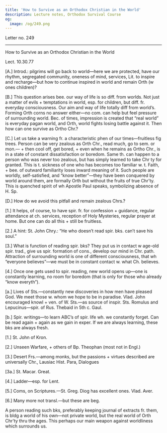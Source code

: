 ```yaml
---
title: 'How to Survive as an Orthodox Christian in the World'
description: Lecture notes, Orthodox Survival Course
og:
  image: /og/249.png
---
```


<div style={{textAlign:'right', fontFamily:'monospace'}}>Letter no. 249</div>

---

How to Survive as an Orthodox Christian in the World

Lect. 10.30.77

[A.] Introd.: pilgrims will go back to world—here we are protected, have our rhythm, segregated community, oneness of mind, services, Lit. to inspire and recharge—but how to continue inspired in world and remain Orth (w ones children)?

[B.] This question arises bee. our way of life is so diff. from worlds. Not just a matter of evils + temptations in world, esp. for children, but diff. fr. everyday consciousness. Our aim and way of life totally diff from world’s. Forming Orth corns no answer either—no com. can help but feel pressure of surrounding world. Bec. of times, impression is created that “real world” is everyday pagan world, and Orth, world fights losing battle against it. Then how can one survive as Ortho Chr.?

[C.] Let us take a warning fr. a characteristic phen of our times—fruitless fig trees. Person can be very zealous as Orth Chr., read much, go to sem. or mon.— + then cool off, get bored, + even when he remains as Ortho Chr., is in a state of constant dissatisfaction or boredom. Same th. can happen to a person who was never too zealous, but has simply learned to take Chr ty for granted. This is t. sickness of one who has becomes too familiar w. t. Faith, + bee. of outward familiarity loses inward meaning of it. Such people are worldly, self-satisfied, and “know better”—they have been conquered by world around them, are formally Orth but without the fruits of true Chr’ty. This is quenched spirit of wh Apostle Paul speaks, symbolizing absence of H. Sp.

[D.] How do we avoid this pitfall and remain zealous Chrs.?

[1.] It helps, of course, to have spir. fr. for confession + guidance, regular attendance at ch. services, reception of Holy Mysteries, regular prayer at home. But one can do all this + still be fruitless.

[2.] A hint: St. John Chry.: “He who doesn’t read spir. bks. can’t save his soul.”

[3.] What is function of reading spir. bks? They put us in contact w age-old spir. trad., give us spir. formation of cons., develop our mind in Chr. path. Attraction of surrounding world is one of different consciousness, that wh “everyone believes”—we must be in constant contact w. what Ch. believes.

[4.] Once one gets used to spir. reading, new world opens up—one is constantly learning, no room for boredom (that is only for those who already “know everyth”).

[a.] Lives of Sts.—constantly new discoveries in how men have pleased God. We meet those w. whom we hope to be in paradise. Vlad. John encouraged knowl + ven. of W. Sts.—as source of inspir. Sts. Romulus and Lepucinus—spir. of Rus. Thebaid in 5th c. Gaul.

[b.] Spir. writings—to learn ABC’s of spir. life wh. we constantly forget. Can be read again + again as we gain in exper. If we are always learning, these bks are always fresh.

[1.] St. John of Kron.

[2.] Unseen Warfare, + others of Bp. Theophan (most not in Engl.)

[3.] Desert Frs.—among monks, but the passions + virtues described are universally Chr., Lausiac Hist. Para, Dialogues

[3a.] St. Macar. Great.

[4.] Ladder—esp. for Lent.

[5.] Coms, on Scriptures.—St. Greg. Diog has excellent ones. Vlad. Aver.

[6.] Many more not transl.—but these are beg.

A person reading such bks, preferably keeping journal of extracts fr. them, is bldg a world of his own—not private world, but the real world of Orth Chr’ty thru the ages. This perhaps our main weapon against worldliness which surrounds us.
